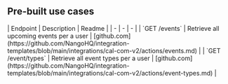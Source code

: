 
## Pre-built use cases

<AccordionGroup>


<Accordion title="Others">
| Endpoint | Description | Readme |
| - | - | - |
| `GET /events` | Retrieve all upcoming events per a user | [github.com](https://github.com/NangoHQ/integration-templates/blob/main/integrations/cal-com-v2/actions/events.md) |
| `GET /event/types` | Retrieve all event types per a user | [github.com](https://github.com/NangoHQ/integration-templates/blob/main/integrations/cal-com-v2/actions/event-types.md) |
</Accordion>

</AccordionGroup>
